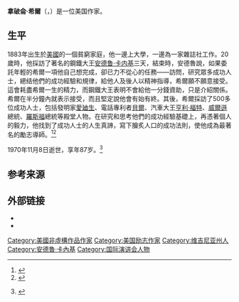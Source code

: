 {{Infobox person
| honorific_prefix    = <!-- 前綴尊稱 -->
| name                = 拿破仑·希尔<br>Napoleon Hill
| honorific_suffix    = <!-- 後綴尊稱 -->
| image               = <!-- 圖像 -->
| image_size          = <!-- 圖像大小 -->
| alt                 = <!-- 圖像替代 -->
| caption             = <!-- 圖像說明 -->
| native_name         = <!-- 原文名 -->
| native_name_lang    = <!-- 語系 -->
| pronunciation       = <!-- 讀音 -->
| romaji              = <!-- 羅馬拼音 -->
| english_name        = <!-- 英文名 -->
| zi                  = <!-- 字 -->
| hao                 = <!-- 號 -->
| real_name           = <!-- 本名 -->
| gender              = <!-- 性別 -->
| birth_name          = <!-- 出生名 -->
| birth_date          = {{birth date|1883|10|26}}
| birth_place         = {{USA}}[[弗吉尼亚州|弗吉尼亚州]]{{link-en|龐德 (維吉尼亞州)|Pound, Virginia|龐德}}
| baptised            = <!-- 受洗 -->
| disappeared_date    = <!-- 失蹤日期 {{disappeared date and age|YYYY|MM|DD|YYYY|MM|DD}}（失蹤在前，出生在後） -->
| disappeared_place   = <!-- 失蹤地點 -->
| disappeared_status  = <!-- 失蹤情況 -->
| death_date          = {{death date and age|1970|11|8|1883|10|26}}
| death_place         = {{USA}}[[南卡羅萊納州|南卡羅萊納州]][[格林維爾_(南卡羅萊納州)|格林維爾]]
| death_cause         = <!-- 死因 -->
| body_discovered     = <!-- 遺體發現地 -->
| resting_place       = <!-- 墓地 -->
| resting_place_coordinates =  <!-- 墓地坐標 {{coord|LAT|LONG|type:landmark|display=inline}} -->
| monuments           = <!-- 紀念建築 -->
| residence           = <!-- 居住地 -->
| nationality         = <!-- 國籍 -->
| permanent_residency = <!-- 永久居留權 -->
| other_names         = <!-- 別名 -->
| ancestor            = <!-- 籍貫（僅限部分地區人士使用） -->
| ethnicity           = <!-- 民族 -->
| language            = <!-- 語言 -->
| citizenship         = <!-- 公民權 -->
| education           = <!-- 教育程度 -->
| alma_mater          = <!-- 母校 -->
| occupation          = <!-- 職業 -->
| years_active        = <!-- 活躍時期 -->
| era                 = <!-- 年代 -->
| employer            = <!-- 僱主 -->
| organization        = <!-- 組織 -->
| agent               = <!-- 機構 -->
| known_for           = <!-- 知名原因 -->
| research            = <!-- 研究領域 -->
| notable_works       = 《[[成功规律|成功规律]]》、《[[人人都能成功|人人都能成功]]》、《[[思考致富|思考致富]]》
| style               = <!-- 風格 -->
| home_town           = <!-- 家鄉 -->
| salary              = <!-- 薪金 -->
| net_worth           = <!-- 淨資產 -->
| height              = <!-- 身高 -->
| weight              = <!-- 體重 -->
| hair_color          = <!-- 髮色 -->
| eye_color           = <!-- 瞳色 -->
| measurements        = <!-- 三圍 -->
| television          = <!-- 電視節目 -->
| title               = <!-- 頭銜 -->
| term                = <!-- 頭銜時期 -->
| predecessor         = <!-- 前任 -->
| successor           = <!-- 繼任 -->
| party               = <!-- 政黨 -->
| movement            = <!-- 政治運動 -->
| opponents           = <!-- 競爭者 -->
| boards              = <!-- 董事會 -->
| religion            = <!-- 宗教信仰 -->
| denomination        = <!-- 宗派 -->
| criminal_charge     = <!-- 刑事起訴 -->
| criminal_penalty    = <!-- 刑事處罰 -->
| criminal_status     = <!-- 刑事狀況 -->
| spouse              = {{marriage|Florence Elizabeth Horner|1910|1935}}<br>{{marriage|Annie Lou Norman|1943|1970}}
| partner             = <!-- 伴侶 -->
| children            = Blair Hill
| parents             = <!-- 父母 -->
| relatives           = <!-- 親屬 -->
| family              = <!-- 家族成員 -->
| callsign            = <!-- 呼號 -->
| awards              = <!-- 獲獎 -->
| website             = <!-- 網站 {{URL|example.com}} -->
| past                = <!-- 經歷 -->
| module              = 
| module2             = 
| module3             = 
| module4             = 
| module5             = 
| module6             = 
| influences          = <!-- 受影響於 -->
| influenced          = <!-- 影響於 -->
| signature           = <!-- 簽名 -->
| signature_size      = <!-- 簽名大小 -->
| signature_alt       = <!-- 簽名替代 -->
| footnotes           = <!-- 腳註 -->
}}
'''拿破侖·希爾'''（{{lang-en|Napoleon Hill}}，{{bd|1883年|10月26日|1970年|11月8日}}）是一位美国作家。

==生平==
1883年出生於[[美國|美國]]的一個貧窮家庭，他一邊上大學，一邊為一家雜誌社工作。20歲時，他採訪了著名的鋼鐵大王[[安德鲁·卡内基|安德鲁·卡内基]]三天，結束時，安德魯說，如果委託年輕的希爾一項他自己想完成，卻已力不從心的任務——訪問，研究眾多成功人士，總结他們的成功經驗和規律，給他人及後人以精神指導，希爾願不願意接受。這會耗盡希爾一生的精力，而鋼鐵大王表明不會給他一分錢資助，只是介紹關係。希爾在半分鐘內就表示接受，而且堅定說他會有始有終。其後，希爾採訪了500多位成功人士，包括發明家[[愛廸生|愛廸生]]、電話專利者[[貝爾|貝爾]]、汽車大王[[亨利·福特|亨利·福特]]、[[威爾遜|威爾遜]]總統、[[羅斯福|羅斯福]]總統等殿堂人物。在研究和思考他們的成功經驗基礎上，再憑著個人的毅力，他找到了成功人士的人生真諦，寫下膾炙人口的成功法則，使他成為最著名的勵志導師。<ref>{{Cite book |first=Larry |last=Chang |title=Wisdom for the Soul |url=https://archive.org/details/bub_gb_-T3QhPjIxhIC |quote=isbn:9780977339105. |page=[https://archive.org/details/bub_gb_-T3QhPjIxhIC/page/n514 514] |date=2006 |publisher=Gnosophia Publishers |isbn=978-0-9773391-0-5 |access-date=September 10, 2014}}</ref><ref>{{cite book |last=Hill |first=Napoleon |title=Think and Grow Rich |location=Chicago, Illinois |url=https://books.google.com/books?id=v0qAh2gHd4YC&q=Think+and+Grow+Rich |publisher=Combined Registry Company |year=1937 |isbn=1-60506-930-2 |postscript=. A similar quote regarding Thomas Edison is on page 230.}}</ref>

1970年11月8日逝世，享年87岁。<ref>{{cite news|title=Napoleon Hill|url=https://www.newspapers.com/clip/11491720/napoleon_hill_18831970/|newspaper=The Bee|date=November 10, 1970|page=7|via=[[Newspapers.com|Newspapers.com]]|access-date=June 5, 2017|archive-date=2019-03-27|archive-url=https://web.archive.org/web/20190327085752/https://www.newspapers.com/clip/11491720/napoleon_hill_18831970/|dead-url=no}} {{Open access}}</ref>

==参考来源==
{{reflist}}

==外部链接==
* {{wikiquote-inline}}
* {{commons category-inline}}

{{Authority control}}
{{DEFAULTSORT:Hill, Napoleon}}
[[Category:美國非虛構作品作家|Category:美國非虛構作品作家]]
[[Category:美国励志作家|Category:美国励志作家]]
[[Category:维吉尼亚州人|Category:维吉尼亚州人]]
[[Category:安德魯·卡內基|Category:安德魯·卡內基]]
[[Category:国际演讲会人物|Category:国际演讲会人物]]